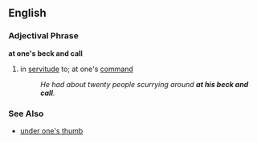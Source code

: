== English ==
=== Adjectival Phrase ===
'''at one's beck and call'''
# {{idiom}} in [[servitude]] to; at one's [[command]]
#: ''He had about twenty people scurrying around '''at his beck and call'''.''

=== See Also ===
*[[under one's thumb]]